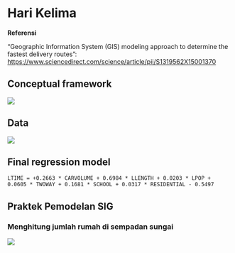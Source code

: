 # Hari Kelima

**Referensi**

"Geographic Information System (GIS) modeling approach to determine the fastest delivery routes": [https://www.sciencedirect.com/science/article/pii/S1319562X15001370](https://www.sciencedirect.com/science/article/pii/S1319562X15001370)

## Conceptual framework

![](./img/gismodel1.png) 

## Data

![](./img/gismodel2.png) 


## Final regression model


```block
LTIME = +0.2663 * CARVOLUME + 0.6984 * LLENGTH + 0.0203 * LPOP + 0.0605 * TWOWAY + 0.1681 * SCHOOL + 0.0317 * RESIDENTIAL - 0.5497
```

## Praktek Pemodelan SIG

### Menghitung jumlah rumah di sempadan sungai


![](./img/model.jpeg)
\begin{align}
Hasil dari Mbak Siti
\end{align}